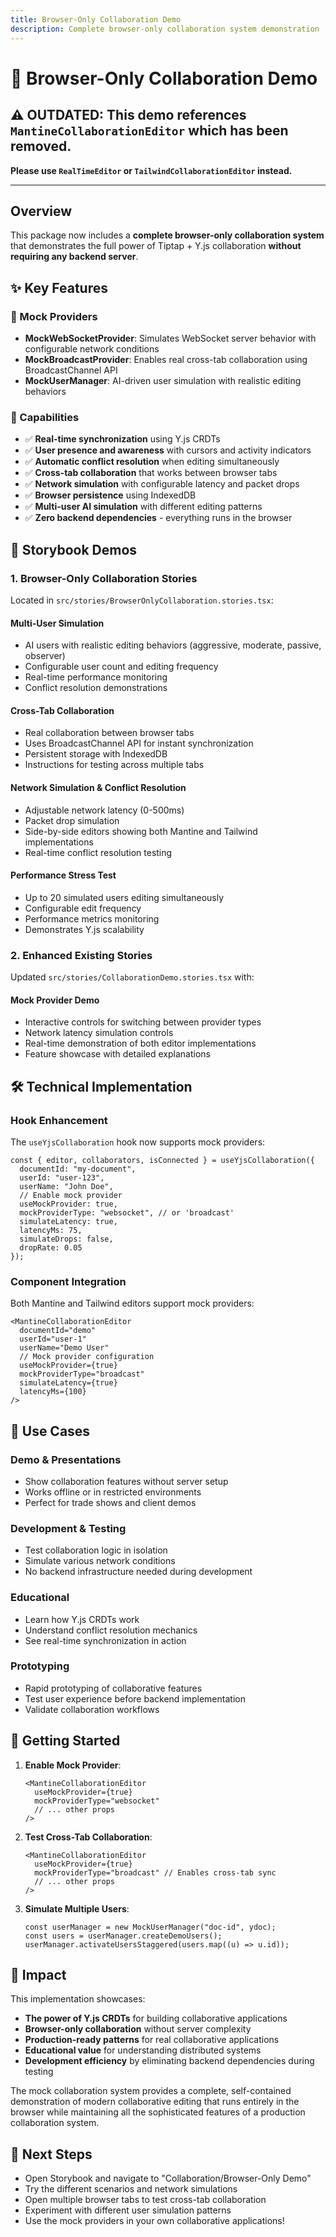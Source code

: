 ```yaml
---
title: Browser-Only Collaboration Demo
description: Complete browser-only collaboration system demonstration
---
```


# 🚀 Browser-Only Collaboration Demo

## ⚠️ OUTDATED: This demo references `MantineCollaborationEditor` which has been removed.

**Please use `RealTimeEditor` or `TailwindCollaborationEditor` instead.**

---

## Overview

This package now includes a **complete browser-only collaboration system** that
demonstrates the full power of Tiptap + Y.js collaboration **without requiring
any backend server**.

## ✨ Key Features

### 🎯 Mock Providers

- **MockWebSocketProvider**: Simulates WebSocket server behavior with
  configurable network conditions
- **MockBroadcastProvider**: Enables real cross-tab collaboration using
  BroadcastChannel API
- **MockUserManager**: AI-driven user simulation with realistic editing
  behaviors

### 🌟 Capabilities

- ✅ **Real-time synchronization** using Y.js CRDTs
- ✅ **User presence and awareness** with cursors and activity indicators
- ✅ **Automatic conflict resolution** when editing simultaneously
- ✅ **Cross-tab collaboration** that works between browser tabs
- ✅ **Network simulation** with configurable latency and packet drops
- ✅ **Browser persistence** using IndexedDB
- ✅ **Multi-user AI simulation** with different editing patterns
- ✅ **Zero backend dependencies** - everything runs in the browser

## 🎨 Storybook Demos

### 1. Browser-Only Collaboration Stories

Located in `src/stories/BrowserOnlyCollaboration.stories.tsx`:

#### **Multi-User Simulation**

- AI users with realistic editing behaviors (aggressive, moderate, passive,
  observer)
- Configurable user count and editing frequency
- Real-time performance monitoring
- Conflict resolution demonstrations

#### **Cross-Tab Collaboration**

- Real collaboration between browser tabs
- Uses BroadcastChannel API for instant synchronization
- Persistent storage with IndexedDB
- Instructions for testing across multiple tabs

#### **Network Simulation & Conflict Resolution**

- Adjustable network latency (0-500ms)
- Packet drop simulation
- Side-by-side editors showing both Mantine and Tailwind implementations
- Real-time conflict resolution testing

#### **Performance Stress Test**

- Up to 20 simulated users editing simultaneously
- Configurable edit frequency
- Performance metrics monitoring
- Demonstrates Y.js scalability

### 2. Enhanced Existing Stories

Updated `src/stories/CollaborationDemo.stories.tsx` with:

#### **Mock Provider Demo**

- Interactive controls for switching between provider types
- Network latency simulation controls
- Real-time demonstration of both editor implementations
- Feature showcase with detailed explanations

## 🛠 Technical Implementation

### Hook Enhancement

The `useYjsCollaboration` hook now supports mock providers:

```tsx
const { editor, collaborators, isConnected } = useYjsCollaboration({
  documentId: "my-document",
  userId: "user-123",
  userName: "John Doe",
  // Enable mock provider
  useMockProvider: true,
  mockProviderType: "websocket", // or 'broadcast'
  simulateLatency: true,
  latencyMs: 75,
  simulateDrops: false,
  dropRate: 0.05
});
```

### Component Integration

Both Mantine and Tailwind editors support mock providers:

```tsx
<MantineCollaborationEditor
  documentId="demo"
  userId="user-1"
  userName="Demo User"
  // Mock provider configuration
  useMockProvider={true}
  mockProviderType="broadcast"
  simulateLatency={true}
  latencyMs={100}
/>
```

## 🎯 Use Cases

### **Demo & Presentations**

- Show collaboration features without server setup
- Works offline or in restricted environments
- Perfect for trade shows and client demos

### **Development & Testing**

- Test collaboration logic in isolation
- Simulate various network conditions
- No backend infrastructure needed during development

### **Educational**

- Learn how Y.js CRDTs work
- Understand conflict resolution mechanics
- See real-time synchronization in action

### **Prototyping**

- Rapid prototyping of collaborative features
- Test user experience before backend implementation
- Validate collaboration workflows

## 🚀 Getting Started

1. **Enable Mock Provider**:

   ```tsx
   <MantineCollaborationEditor
     useMockProvider={true}
     mockProviderType="websocket"
     // ... other props
   />
   ```

2. **Test Cross-Tab Collaboration**:

   ```tsx
   <MantineCollaborationEditor
     useMockProvider={true}
     mockProviderType="broadcast" // Enables cross-tab sync
     // ... other props
   />
   ```

3. **Simulate Multiple Users**:
   ```tsx
   const userManager = new MockUserManager("doc-id", ydoc);
   const users = userManager.createDemoUsers();
   userManager.activateUsersStaggered(users.map((u) => u.id));
   ```

## 🎉 Impact

This implementation showcases:

- **The power of Y.js CRDTs** for building collaborative applications
- **Browser-only collaboration** without server complexity
- **Production-ready patterns** for real collaborative applications
- **Educational value** for understanding distributed systems
- **Development efficiency** by eliminating backend dependencies during testing

The mock collaboration system provides a complete, self-contained demonstration
of modern collaborative editing that runs entirely in the browser while
maintaining all the sophisticated features of a production collaboration system.

## 🔗 Next Steps

- Open Storybook and navigate to "Collaboration/Browser-Only Demo"
- Try the different scenarios and network simulations
- Open multiple browser tabs to test cross-tab collaboration
- Experiment with different user simulation patterns
- Use the mock providers in your own collaborative applications!
